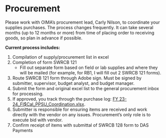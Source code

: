 # Procurement

Please work with OIMA's procurement lead, Carly Nilson, to coordinate your supplies purchases. The process changes frequently. It can take several months (up to 12 months or more) from time of placing order to receiving goods, so plan in advance if possible.

**Current process includes:**

1.  Compilation of supply/procurement list in excel
2.  Completion of form SWRCB 121
    -   Fill out separate form based on field or lab supplies and where they will be mailed (for example, for RB1, I will fill out 2 SWRCB 121 forms).
3.  Route SWRCB 121 form through Adobe sign. Must be signed by submitter, supervisor, budget analyst, and budget manager.
4.  Submit the form and original excel list to the general procurement inbox for processing.
5.  If approved, you track through the purchase log: [FY 23-24_FI\$Cal_PPSU_Coordination.xlsx](https://cawaterboards.sharepoint.com/:x:/g/DAS/Procurement/ERsauyllrtdJoHDhIFrDZ-QBfAnGsYWrVcVSniPnwSyV7w?e=llujVl "https://cawaterboards.sharepoint.com/:x:/g/das/procurement/ersauyllrtdjohdhifrdz-qbfangsywrvcvsnipnwsyv7w?e=llujvl").
6.  Submitter is responsible for ensuring items are received and work directly with the vendor on any issues. Procurement's only role is to execute bid with vendor.
7.  Confirm receipt of items with submittal of SWRCB 128 form to DAS Payments
